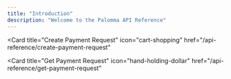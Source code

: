 ```yaml
---
title: "Introduction"
description: "Welcome to the Palomma API Reference"
---
```


<Card
  title="Create Payment Request"
  icon="cart-shopping"
  href="/api-reference/create-payment-request"
></Card>
<Card
  title="Get Payment Request"
  icon="hand-holding-dollar"
  href="/api-reference/get-payment-request"
></Card>
